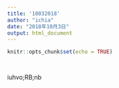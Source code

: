 ```yaml
---
title: '10032018'
author: "ichia"
date: "2018年10月3日"
output: html_document
---
```


```r
knitr::opts_chunk$set(echo = TRUE)
```

```r

```
```r

```
iuhvo;RB;nb

